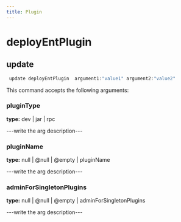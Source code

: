 ```yaml
---
title: Plugin
---
```


# deployEntPlugin

## update

```js filename="Terminal" copy
 update deployEntPlugin  argument1:"value1" argument2:"value2"
```

This command accepts the following arguments:

### pluginType
**type:** dev | jar | rpc

---write the arg description---

### pluginName
**type:** null | @null | @empty | pluginName

---write the arg description---

### adminForSingletonPlugins
**type:** null | @null | @empty | adminForSingletonPlugins

---write the arg description---


